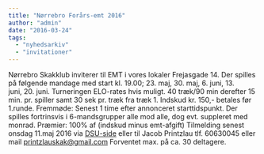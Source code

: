 ```yaml
---
title: "Nørrebro Forårs-emt 2016"
author: "admin"
date: "2016-03-24"
tags: 
  - "nyhedsarkiv"
  - "invitationer"
---
```


Nørrebro Skakklub inviterer til EMT i vores lokaler Frejasgade 14. Der spilles på følgende mandage med start kl. 19.00; 23. maj, 30. maj, 6. juni, 13. juni, 20. juni. Turneringen ELO-rates hvis muligt. 40 træk/90 min derefter 15 min. pr. spiller samt 30 sek pr. træk fra træk 1. Indskud kr. 150,- betales før 1.runde. Fremmøde: Senest 1 time efter annonceret starttidspunkt. Der spilles fortrinsvis i 6-mandsgrupper alle mod alle, dog evt. suppleret med monrad. Præmier: 100% af (indskud minus emt-afgift) Tilmelding senest onsdag 11.maj 2016 via [DSU-side](https://turnering.skak.dk/TournamentActive/Details?tourId=23392) eller til Jacob Printzlau tlf. 60630045 eller mail printzlauskak@gmail.com Forventet max. på ca. 30 deltagere.
